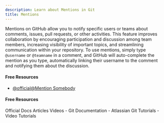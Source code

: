 ```yaml
---
description: Learn about Mentions in Git
title: Mentions
---
```


Mentions on GitHub allow you to notify specific users or teams about comments, issues, pull requests, or other activities. This feature improves collaboration by encouraging participation and discussion among team members, increasing visibility of important topics, and streamlining communication within your repository. To use mentions, simply type `@username` or `@teamname` in a comment, and GitHub will auto-complete the mention as you type, automatically linking their username to the comment and notifying them about the discussion.

#### Free Resources

- [@official@Mention Somebody](https://github.blog/news-insights/mention-somebody-they-re-notified/)

#### Free Resources

<Tabs defaultValue="official">
<TabsList>
<TabsTrigger value="official">Official Docs</TabsTrigger>
<TabsTrigger value="article">Articles</TabsTrigger>
<TabsTrigger value="video">Videos</TabsTrigger>
</TabsList>

<TabsContent value="official">
- <Link href="https://git-scm.com/docs">Git Documentation</Link>
</TabsContent>
<TabsContent value="article">
- <Link href="https://www.atlassian.com/git/tutorials">Atlassian Git Tutorials</Link>
</TabsContent>
<TabsContent value="video">
- <Link href="https://www.youtube.com/results?search_query=git+mentions+tutorial">Video Tutorials</Link>
</TabsContent>
</Tabs>

